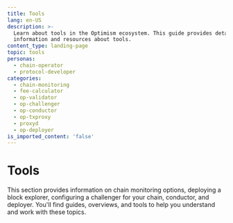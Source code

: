 ```yaml
---
title: Tools
lang: en-US
description: >-
  Learn about tools in the Optimism ecosystem. This guide provides detailed
  information and resources about tools.
content_type: landing-page
topic: tools
personas:
  - chain-operator
  - protocol-developer
categories:
  - chain-monitoring
  - fee-calculator
  - op-validator
  - op-challenger
  - op-conductor
  - op-txproxy
  - proxyd
  - op-deployer
is_imported_content: 'false'
---
```



# Tools

This section provides information on chain monitoring options, deploying a block explorer, configuring a challenger for your chain, conductor, and deployer. You'll find guides, overviews, and tools to help you understand and work with these topics.

<Cards>
  <Card title="Chain monitoring options" href="/operators/chain-operators/tools/chain-monitoring" />
  <Card title="Fjord fee parameter calculator" href="/operators/chain-operators/tools/fee-calculator" />
  <Card title="Deploying a block explorer" href="/operators/chain-operators/tools/explorer" />
  <Card title="Validating a Standard OP Stack chain" href="/operators/chain-operators/tools/op-validator" />
  <Card title="How to configure challenger for your chain" href="/operators/chain-operators/tools/op-challenger" />
  <Card title="Conductor" href="/operators/chain-operators/tools/op-conductor" />

  <Card title="OP txproxyd" href="/operators/chain-operators/tools/op-txproxy" />

  <Card title="Proxyd" href="/operators/chain-operators/tools/proxyd" />

  <Card title="Deployer" href="/operators/chain-operators/tools/op-deployer" />
</Cards>
